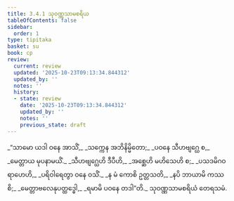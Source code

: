 ```yaml
---
title: 3.4.1 သုဝဏ္ဏသာမစရိယ
tableOfContents: false
sidebar:
  order: 1
type: tipitaka
basket: su
book: cp
review:
  current: review
  updated: '2025-10-23T09:13:34.844312'
  updated_by: ''
  notes: ''
  history:
  - state: review
    date: '2025-10-23T09:13:34.844312'
    updated_by: ''
    notes: ''
    previous_state: draft
---
```



<ReviewStatus review={frontmatter.review} showDetails={true} />

<HypothesisAnnotation frontmatter={frontmatter} />

<DynamicBreadcrumb />

<Division number="111" book="cp" e="ch" v="21" p="418">

<Paragraph number="391" type="verses" book="cp">
_“သာမော ယဒါ ဝနေ အာသိံ,_  
_သက္ကေန အဘိနိမ္မိတော;_  
_ပဝနေ သီဟဗျဂ္ဃေ စ,_  
_မေတ္တာယ မုပနာမယိံ._  

</Paragraph>

</Division>
<Division number="112" book="cp" e="ch" v="21" p="418">

<Paragraph number="392" type="verses" book="cp">
_သီဟဗျဂ္ဃေဟိ ဒီပီဟိ,_  
_အစ္ဆေဟိ မဟိသေဟိ စ;_  
_ပသဒမိဂဝရာဟေဟိ,_  
_ပရိဝါရေတွာ ဝနေ ဝသိံ._  

</Paragraph>

</Division>
<Division number="113" book="cp" e="ch" v="21" p="418">

<Paragraph number="393" type="verses" book="cp">
_န မံ ကောစိ ဥတ္တသတိ,_  
_နပိ ဘာယာမိ ကဿစိ;_  
_မေတ္တာဗလေနုပတ္ထဒ္ဓေါ,_  
_ရမာမိ ပဝနေ တဒါ”တိ._  


</Paragraph>
</Division>

<Paragraph number="394" type="center" book="cp">
သုဝဏ္ဏသာမစရိယံ တေရသမံ.
</Paragraph>
